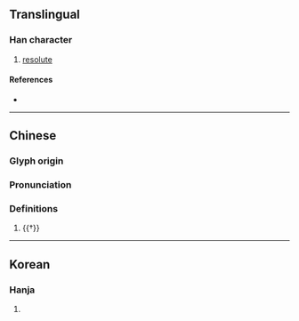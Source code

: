 {{character info}}
==Translingual==

===Han character===
{{Han char|rn=94|rad=犬|as=03|sn=6|four=48217|canj=KHON|ids=⿰犭乞}}

# [[resolute]]

====References====
* {{Han ref|kx=0706.170|dkj=20251|dj=1119.090|hdz=21333.030|uh=72B5|ud=29365|bh=CA44|bd=51780}}

----

==Chinese==
{{zh-forms}}

===Glyph origin===
{{Han etym}}
{{Han compound|犬|t1=dog|乞|c1=s|c2=p|ls=psc}}

===Pronunciation===
{{zh-pron
|m=jié,qì,hé,gē
|c=hat1
|mc=y
|oc=y
|cat=a,n
}}

===Definitions===
{{zh-hanzi}}

# {{†}} {{zh-used|犵狫}}

----

==Korean==

===Hanja===
{{ko-hanja|hangeul=힐|eumhun=|rv=hil|mr=hil|y=hil}}

# {{rfdef|ko|sort=犬03}}